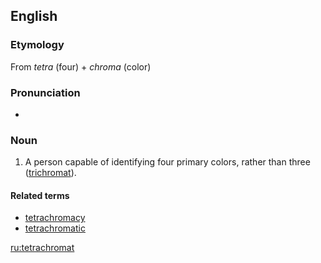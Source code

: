 ==English==

===Etymology===
From {{etyl|grc}} ''tetra'' (four) + ''chroma'' (color)

===Pronunciation===
* {{a|US}} {{X-SAMPA|/%tE.tr@"kr@U.m{t/}}

===Noun===
{{en-noun}}

# A person capable of identifying four primary colors, rather than three ([[trichromat]]).

====Related terms====
* [[tetrachromacy]]
* [[tetrachromatic]]

[[ru:tetrachromat]]